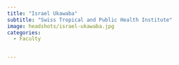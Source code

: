 ```yaml
---
title: "Israel Ukawaba"
subtitle: "Swiss Tropical and Public Health Institute"
image: headshots/israel-ukawaba.jpg
categories:
  - Faculty


---
```



